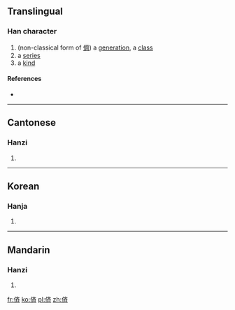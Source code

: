 ==Translingual==

===Han character===
{{Han char|rn=9|rad=人|as=08|sn=10|four=|canj=人卜大中 (OYKL)|ids=⿰[[亻]][[斉]]}}

# (non-classical form of [[儕]]) a [[generation]], a [[class]]
# a [[series]]
# a [[kind]]

====References====
* {{Han ref|kx=0109.171|uh=346A|ud=13418}}

----

==Cantonese==

===Hanzi===
{{yue-hanzi|jyut=[[caai4]]|y=chaai4}}

# {{defn|lang=yue|sort=人08}}
----

==Korean==

===Hanja===
{{ko-hanja|hangeul=제|rv=je|mr=che|y=cey|eumhun=동배|ehrv=dongbae|ehmr=tongbae|ehy=tongpay}}

# {{defn|lang=ko|sort=人08}}

----

==Mandarin==

===Hanzi===
{{cmn-hanzi|pin=[[chái]] ([[chai2]])|wg=ch'ai<sup>2</sup>}}

# {{defn|lang=cmn|sort=人08}}

[[fr:㑪]]
[[ko:㑪]]
[[pl:㑪]]
[[zh:㑪]]